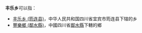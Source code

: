 '''丰乐乡'''可以指：
{{PRC admin/disambig|23/01/26/205/000|51/17/25/214/000|51/18/24/210/000|62/07/22/204/000|62/09/02/211/000}}
* [[丰乐乡_(筠连县)|丰乐乡 (筠连县)]]，中华人民共和国四川省宜宾市筠连县下辖的乡
* [[豐樂鄉_(鄰水縣)|豐樂鄉 (鄰水縣)]]，中國四川省[[鄰水縣|鄰水縣]]下轄的鄉
{{disambig|cat=三字中国乡名消歧义}}